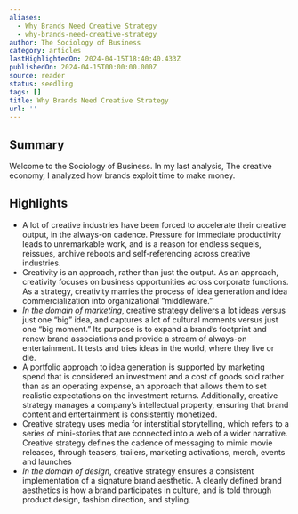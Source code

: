 ```yaml
---
aliases:
  - Why Brands Need Creative Strategy
  - why-brands-need-creative-strategy
author: The Sociology of Business
category: articles
lastHighlightedOn: 2024-04-15T18:40:40.433Z
publishedOn: 2024-04-15T00:00:00.000Z
source: reader
status: seedling
tags: []
title: Why Brands Need Creative Strategy
url: ''
---
```

## Summary

Welcome to the Sociology of Business. In my last analysis, The creative economy, I analyzed how brands exploit time to make money.

## Highlights

- A lot of creative industries have been forced to accelerate their creative output, in the always-on cadence. Pressure for immediate productivity leads to unremarkable work, and is a reason for endless sequels, reissues, archive reboots and self-referencing across creative industries.
- Creativity is an approach, rather than just the output. As an approach, creativity focuses on business opportunities across corporate functions. As a strategy, creativity marries the process of idea generation and idea commercialization into organizational “middleware.”
- _In the domain of marketing_, creative strategy delivers a lot ideas versus just one “big” idea, and captures a lot of cultural moments versus just one “big moment.” Its purpose is to expand a brand’s footprint and renew brand associations and provide a stream of always-on entertainment. It tests and tries ideas in the world, where they live or die.
- A portfolio approach to idea generation is supported by marketing spend that is considered an investment and a cost of goods sold rather than as an operating expense, an approach that allows them to set realistic expectations on the investment returns. Additionally, creative strategy manages a company’s intellectual property, ensuring that brand content and entertainment is consistently monetized.
- Creative strategy uses media for interstitial storytelling, which refers to a series of mini-stories that are connected into a web of a wider narrative. Creative strategy defines the cadence of messaging to mimic movie releases, through teasers, trailers, marketing activations, merch, events and launches
- _In the domain of design_, creative strategy ensures a consistent implementation of a signature brand aesthetic. A clearly defined brand aesthetics is how a brand participates in culture, and is told through product design, fashion direction, and styling.
